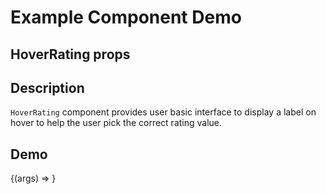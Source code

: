 
<Meta title="Example/HoverRating" component={HoverRating} />

# Example Component Demo

## HoverRating props
<Props of={HoverRating} />

## Description

`HoverRating` component provides user basic interface to display a label on hover to help the user pick the correct rating value.

## Demo

<Canvas>
  <Story name="Material UI HoverRating">
    {(args) => <HoverRating {...args} />}
  </Story>
</Canvas>